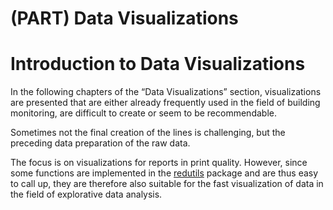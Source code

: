 # (PART) Data Visualizations {-}

# Introduction to Data Visualizations

In the following chapters of the "Data Visualizations" section, visualizations are presented that are either already frequently used in the field of building monitoring, are difficult to create or seem to be recommendable.

Sometimes not the final creation of the lines is challenging, but the preceding data preparation of the raw data.

The focus is on visualizations for reports in print quality. However, since some functions are implemented in the [redutils](https://github.com/hslu-ige-laes/redutils){target="_blank"} package and are thus easy to call up, they are therefore also suitable for the fast visualization of data in the field of explorative data analysis.
